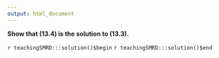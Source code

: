 ```yaml
---
output: html_document
---
```


__Show that (13.4) is the solution to (13.3).__

`r teachingSMRD:::solution()$begin`
`r teachingSMRD:::solution()$end`
